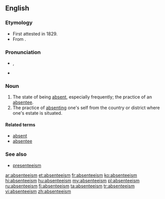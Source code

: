 ==English==
{{wikipedia}}

===Etymology===
* First attested in 1829.
* From {{suffix|absentee|ism}}.

===Pronunciation===
* {{a|UK}} {{IPA|/æb.sənˈtiːˌɪzm̩/}}, {{X-SAMPA|1=/{b.s@n"ti:%Izm=/}}
* {{a|US}} {{IPA|/ˌæb.sən.ˈti.ˌɪz.əm/}}

===Noun===
{{en-noun}}

# The state of being [[absent]], especially frequently; the practice of an [[absentee]].
# The practice of [[absenting]] one's self from the country or district where one's estate is situated.

====Related terms====
* [[absent]]
* [[absentee]]

===See also===
* [[presenteeism]]

[[ar:absenteeism]]
[[et:absenteeism]]
[[fr:absenteeism]]
[[ko:absenteeism]]
[[hi:absenteeism]]
[[hu:absenteeism]]
[[my:absenteeism]]
[[pl:absenteeism]]
[[ru:absenteeism]]
[[fi:absenteeism]]
[[ta:absenteeism]]
[[tr:absenteeism]]
[[vi:absenteeism]]
[[zh:absenteeism]]
